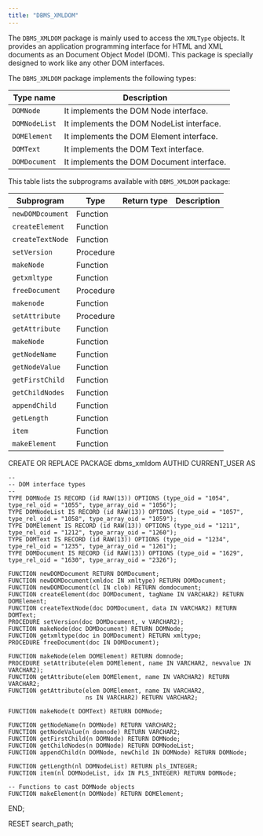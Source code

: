 ```yaml
---
title: "DBMS_XMLDOM"
---
```


The `DBMS_XMLDOM` package is mainly used to access the `XMLType` objects. It provides an application programming interface for HTML and XML documents as an Document Object Model (DOM). This package is specially designed to work like any other DOM interfaces.

The `DBMS_XMLDOM` package implements the following types:

| Type name     | Description                               |
|---------------|-------------------------------------------|
| `DOMNode`     | It implements the DOM Node interface.     |
| `DOMNodeList` | It implements the DOM NodeList interface. |
| `DOMElement`  | It implements the DOM Element interface.  |
| `DOMText`     | It implements the DOM Text interface.     |
| `DOMDocument` | It implements the DOM Document interface. |

This table lists the subprograms available with `DBMS_XMLDOM` package:

| Subprogram       | Type      | Return type | Description |
|------------------|-----------|-------------|-------------|
| `newDOMDcoument` | Function  |             |
| `createElement`  | Function  |             |
| `createTextNode` | Function  |             |
| `setVersion`     | Procedure |             |
| `makeNode`       | Function  |             |
| `getxmltype`     | Function  |             |
| `freeDocument`   | Procedure |             |
| `makenode`       | Function  |             |
| `setAttribute`   | Procedure |             |
| `getAttribute`   | Function  |             |
| `makeNode`       | Function  |             |
| `getNodeName`    | Function  |             |
| `getNodeValue`   | Function  |             |
| `getFirstChild`  | Function  |             |
| `getChildNodes`  | Function  |             |
| `appendChild`    | Function  |             |
| `getLength`      | Function  |             |
| `item`           | Function  |             |
| `makeElement`    | Function  |             |



CREATE OR REPLACE PACKAGE dbms_xmldom AUTHID CURRENT_USER AS

	--
	-- DOM interface types
	--
	TYPE DOMNode IS RECORD (id RAW(13)) OPTIONS (type_oid = "1054", type_rel_oid = "1055", type_array_oid = "1056");
	TYPE DOMNodeList IS RECORD (id RAW(13)) OPTIONS (type_oid = "1057", type_rel_oid = "1058", type_array_oid = "1059");
	TYPE DOMElement IS RECORD (id RAW(13)) OPTIONS (type_oid = "1211", type_rel_oid = "1212", type_array_oid = "1260");
	TYPE DOMText IS RECORD (id RAW(13)) OPTIONS (type_oid = "1234", type_rel_oid = "1235", type_array_oid = "1261");
	TYPE DOMDocument IS RECORD (id RAW(13)) OPTIONS (type_oid = "1629", type_rel_oid = "1630", type_array_oid = "2326");

	FUNCTION newDOMDocument RETURN DOMDocument;
	FUNCTION newDOMDocument(xmldoc IN xmltype) RETURN DOMDocument;
	FUNCTION newDOMDocument(cl IN clob) RETURN domdocument;
	FUNCTION createElement(doc DOMDocument, tagName IN VARCHAR2) RETURN DOMElement;
	FUNCTION createTextNode(doc DOMDocument, data IN VARCHAR2) RETURN DOMText;
	PROCEDURE setVersion(doc DOMDocument, v VARCHAR2);
	FUNCTION makeNode(doc DOMDocument) RETURN DOMNode;
	FUNCTION getxmltype(doc in DOMDocument) RETURN xmltype;
	PROCEDURE freeDocument(doc IN DOMDocument);

	FUNCTION makeNode(elem DOMElement) RETURN domnode;
	PROCEDURE setAttribute(elem DOMElement, name IN VARCHAR2, newvalue IN VARCHAR2);
	FUNCTION getAttribute(elem DOMElement, name IN VARCHAR2) RETURN VARCHAR2;
	FUNCTION getAttribute(elem DOMElement, name IN VARCHAR2,
						  ns IN VARCHAR2) RETURN VARCHAR2;

	FUNCTION makeNode(t DOMText) RETURN DOMNode;

	FUNCTION getNodeName(n DOMNode) RETURN VARCHAR2;
	FUNCTION getNodeValue(n domnode) RETURN VARCHAR2;
	FUNCTION getFirstChild(n DOMNode) RETURN DOMNode;
	FUNCTION getChildNodes(n DOMNode) RETURN DOMNodeList;
	FUNCTION appendChild(n DOMNode, newChild IN DOMNode) RETURN DOMNode;

	FUNCTION getLength(nl DOMNodeList) RETURN pls_INTEGER;
	FUNCTION item(nl DOMNodeList, idx IN PLS_INTEGER) RETURN DOMNode;

	-- Functions to cast DOMNode objects
	FUNCTION makeElement(n DOMNode) RETURN DOMElement;
END;

RESET search_path;